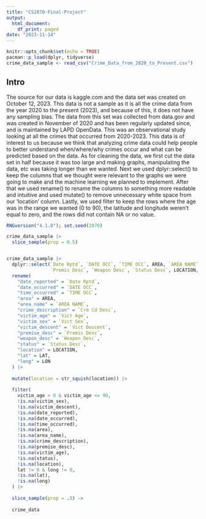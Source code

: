 ```yaml
---
title: "CS2870-Final-Project"
output:
  html_document:
    df_print: paged
date: "2023-11-14"
---
```


```r
knitr::opts_chunk$set(echo = TRUE)
pacman::p_load(dplyr, tidyverse)
crime_data_sample <- read_csv("Crime_Data_from_2020_to_Present.csv")
```

## Intro

The source for our data is kaggle.com and the data set was created on October 12, 2023. This data is not a sample as it is all the crime data from the year 2020 to the present (2023), and because of this, it does not have any sampling bias. The data from this set was collected from data.gov and was created in November of 2020 and has been regularly updated since, and is maintained by LAPD OpenData. This was an observational study looking at all the crimes that occurred from 2020-2023. This data is of interest to us because we think that analyzing crime data could help people to better understand when/where/why crimes occur and what can be predicted based on the data. As for cleaning the data, we first cut the data set in half because it was too large and making graphs, manipulating the data, etc was taking longer than we wanted. Next we used dplyr::select() to keep the columns that we thought were relevant to the graphs we were going to make and the machine learning we planned to implement. After that we used rename() to rename the columns to something more readable and intuitive and used mutate() to remove unnecessary white space from our 'location' column. Lastly, we used filter to keep the rows where the age was in the range we wanted (0 to 90), the latitude and longitude weren't equal to zero, and the rows did not contain NA or no value.

```r
RNGversion("4.1.0"); set.seed(2870)

crime_data_sample |>
  slice_sample(prop = 0.5)


crime_data_sample |>
  dplyr::select(`Date Rptd`, `DATE OCC`, `TIME OCC`, AREA, `AREA NAME`, `Crm Cd Desc`, `Vict Age`, `Vict Sex`, `Vict Descent`,
                `Premis Desc`, `Weapon Desc`, `Status Desc`, LOCATION, LAT, LON) |>
  rename(
    "date_reported" = `Date Rptd`, 
    "date_occurred" = `DATE OCC`,
    "time_occurred" = `TIME OCC`,
    "area" = AREA,
    "area_name" = `AREA NAME`,
    "crime_description" = `Crm Cd Desc`,
    "victim_age" = `Vict Age`,
    "victim_sex" = `Vict Sex`,
    "victim_descent" = `Vict Descent`,
    "premise_desc" = `Premis Desc`,
    "weapon_desc" = `Weapon Desc`,
    "status" = `Status Desc`,
    "location" = LOCATION,
    "lat" = LAT,
    "long" = LON
  ) |>
  
  mutate(location = str_squish(location)) |>
  
  filter(
    victim_age > 0 & victim_age <= 90,
    !is.na(victim_sex),
    !is.na(victim_descent),
    !is.na(date_reported),
    !is.na(date_occurred),
    !is.na(time_occurred),
    !is.na(area),
    !is.na(area_name),
    !is.na(crime_description),
    !is.na(premise_desc),
    !is.na(victim_age),
    !is.na(status),
    !is.na(location),
    lat != 0 & long != 0,
    !is.na(lat),
    !is.na(long)
  ) |>
  
  slice_sample(prop = .5) ->
  
  crime_data

```
